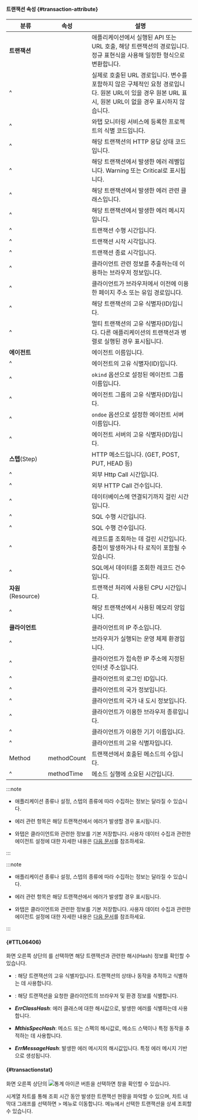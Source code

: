 #### 트랜잭션 속성 {#transaction-attribute}

| 분류 | 속성 | 설명 |
| -- | -- | -- |
| **트랜잭션** | <Cmdname sid="TTL06918" /> | 애플리케이션에서 실행된 API 또는 URL 호출, 해당 트랜잭션의 경로입니다. 정규 표현식을 사용해 일정한 형식으로 변환합니다. |
| ^ | <Cmdname sid="TTL06774" /> | 실제로 호출된 URL 경로입니다. 변수를 포함하지 않은 구체적인 요청 경로입니다. 원본 URL이 있을 경우 원본 URL 표시, 원본 URL이 없을 경우 표시하지 않습니다. |
| ^ | <Cmdname sid="TTL06077" /> | 와탭 모니터링 서비스에 등록한 프로젝트의 식별 코드입니다. |
| ^ | <Cmdname sid="status" /> | 해당 트랜잭션의 HTTP 응답 상태 코드입니다. |
| ^ | <Cmdname sid="TTL06087" /> | 해당 트랜잭션에서 발생한 에러 레벨입니다. Warning 또는 Critical로 표시됩니다. |
| ^ | <Cmdname sid="TTL06086" /> | 해당 트랜잭션에서 발생한 에러 관련 클래스입니다. |
| ^ | <Cmdname sid="TTL06088" /> | 해당 트랜잭션에서 발생한 에러 메시지입니다. |
| ^ | <Cmdname sid="TTL06361" /> | 트랜잭션 수행 시간입니다. |
| ^ | <Cmdname sid="TTL06110" /> | 트랜잭션 시작 시각입니다. |
| ^ | <Cmdname sid="TTL06103" /> | 트랜잭션 종료 시각입니다. |
| ^ | <Cmdname sid="TTL06359" /> | 클라이언트 관련 정보를 추출하는데 이용하는 브라우저 정보입니다. |
| ^ | <Cmdname sid="TTL06108" /> | 클라이언트가 브라우저에서 이전에 이용한 페이지 주소 또는 유입 경로입니다. |
| ^ | <Cmdname sid="TTL06111" /> | 해당 트랜잭션의 고유 식별자(ID)입니다. |
| ^ | <Cmdname sid="TTL06107" /> | 멀티 트랜잭션의 고유 식별자(ID)입니다. 다른 애플리케이션의 트랜잭션과 병렬로 실행된 경우 표시됩니다. |
| **에이전트** | <Cmdname sid="TTL06588" /> | 에이전트 이름입니다. |
| ^ | <Cmdname sid="TTL06587" /> | 에이전트의 고유 식별자(ID)입니다. |
| ^ | <Cmdname sid="TTL06356" /> | `okind` 옵션으로 설정된 에이전트 그룹 이름입니다. |
| ^ | <Cmdname sid="TTL06072" /> | 에이전트 그룹의 고유 식별자(ID)입니다. |
| ^ | <Cmdname sid="TTL06357" /> | `ondoe` 옵션으로 설정한 에이전트 서버 이름입니다. |
| ^ | <Cmdname sid="TTL06309" /> | 에이전트 서버의 고유 식별자(ID)입니다. |
| **스텝**(Step) | <Cmdname sid="TTL06106" /> | HTTP 메소드입니다. (GET, POST, PUT, HEAD 등) |
| ^ | <Cmdname sid="TTL06362" /> | 외부 Http Call 시간입니다. |
| ^ | <Cmdname sid="TTL06089" /> | 외부 HTTP Call 건수입니다. |
| ^ | <Cmdname sid="TTL06972" /> | 데이터베이스에 연결되기까지 걸린 시간입니다. |
| ^ | <Cmdname sid="TTL06364" /> | SQL 수행 시간입니다. |
| ^ | <Cmdname sid="TTL06097" /> | SQL 수행 건수입니다. |
| ^ | <Cmdname sid="TTL06530" /> | 레코드를 조회하는 데 걸린 시간입니다. 중첩이 발생하거나 타 로직이 포함될 수 있습니다. |
| ^ | <Cmdname sid="TTL06094" /> | SQL에서 데이터를 조회한 레코드 건수입니다. |
| **자원**(Resource) | <Cmdname sid="TTL06418" /> | 트랜잭션 처리에 사용된 CPU 시간입니다. |
| ^ | <Cmdname sid="TTL06974" /> | 해당 트랜잭션에서 사용된 메모리 양입니다. |
| **클라이언트** | <Cmdname sid="TTL06081" /> | 클라이언트의 IP 주소입니다. |
| ^ | <Cmdname sid="clientOs" /> | 브라우저가 실행되는 운영 체제 환경입니다. |
| ^ | <Cmdname sid="TTL06101" /> | 클라이언트가 접속한 IP 주소에 지정된 인터넷 주소입니다. |
| ^ | <Cmdname sid="TTL06082" /> | 클라이언트의 로그인 ID입니다. |
| ^ | <Cmdname sid="TTL06080" /> | 클라이언트의 국가 정보입니다. |
| ^ | <Cmdname sid="TTL06078" /> | 클라이언트의 국가 내 도시 정보입니다. |
| ^ | <Cmdname sid="TTL06485" /> | 클라이언트가 이용한 브라우저 종류입니다. |
| ^ | <Cmdname sid="clientName" /> | 클라이언트가 이용한 기기 이름입니다. |
| ^ | <Cmdname sid="TTL06420" /> | 클라이언트의 고유 식별자입니다. |
| Method | methodCount | 트랜잭션에서 호출된 메소드의 수입니다. |
| ^ | methodTime | 메소드 실행에 소요된 시간입니다. |

<Xclude product='kubernetes'>

:::note

* 애플리케이션 종류나 설정, 스텝의 종류에 따라 수집하는 정보는 달라질 수 있습니다.

* 에러 관련 항목은 해당 트랜잭션에서 에러가 발생할 경우 표시됩니다.

* 와탭은 클라이언트와 관련한 정보를 기본 저장합니다. 사용자 데이터 수집과 관련한 에이전트 설정에 대한 자세한 내용은 [다음 문서](agent-number-of-user)를 참조하세요.

:::

</Xclude>

<InDoc product='kubernetes'>

:::note

* 애플리케이션 종류나 설정, 스텝의 종류에 따라 수집하는 정보는 달라질 수 있습니다.

* 에러 관련 항목은 해당 트랜잭션에서 에러가 발생할 경우 표시됩니다.

* 와탭은 클라이언트와 관련한 정보를 기본 저장합니다. 사용자 데이터 수집과 관련한 에이전트 설정에 대한 자세한 내용은 [다음 문서](../java/agent-number-of-user)를 참조하세요.

:::

</InDoc>

#### <Cmdname sid="TTL06406" /> {#TTL06406}

화면 오른쪽 상단의 <Cmdname sid="TTL06406" className="uitext" />를 선택하면 해당 트랜잭션과 관련한 해시(Hash) 정보를 확인할 수 있습니다.

<ImgLang img="analysis-tx-record-summary-hash.png" desc="Hash" />

* <Cmdname sid="TTL06973" className="uitext" />: 해당 트랜잭션의 고유 식별자입니다. 트랜잭션의 상태나 동작을 추적하고 식별하는 데 사용합니다.

* <Cmdname sid="TTL06976" className="uitext" />: 해당 트랜잭션을 요청한 클라이언트의 브라우저 및 환경 정보를 식별합니다.

* ***ErrClassHash***: 에러 클래스에 대한 해시값으로, 발생한 에러를 식별하는데 사용합니다.

* ***MthisSpecHash***: 메소드 또는 스펙의 해시값로, 메소드 스택이나 특정 동작을 추적하는 데 사용합니다.

* ***ErrMessageHash***: 발생한 에러 메시지의 해시값입니다. 특정 에러 메시지 기반으로 생성됩니다.

#### <Cmdname sid="TTL06409" /> {#transactionstat}

화면 오른쪽 상단의 ![통계 아이콘](/img/ic-static.svg) 버튼을 선택하면 <Cmdname sid="TTL06409" className="uitext" /> 창을 확인할 수 있습니다.

<ImgLang img="analysis-tx-record-summary-stat.png" desc="트랜잭션 통계" />

시계열 차트를 통해 조회 시간 동안 발생한 트랜잭션 현황을 파악할 수 있으며, 차트 내 막대 그래프를 선택하면 <Cmdname sid="side_analysis" className="uitext" /> &gt; <Cmdname sid="side_txSearch" className="uitext" /> 메뉴로 이동합니다. <Cmdname sid="side_txSearch" className="uitext" /> 메뉴에서 선택한 트랜잭션을 상세 조회할 수 있습니다.